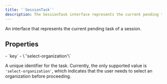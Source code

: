 ```yaml
---
title: '`SessionTask`'
description: The SessionTask interface represents the current pending task of a session.
---
```


An interface that represents the current pending task of a session.

## Properties

<Properties>
  - `key`
  - \`'select-organization'\`

  A unique identifier for the task. Currently, the only supported value is `'select-organization'`, which indicates that the user needs to select an organization before proceeding.
</Properties>
